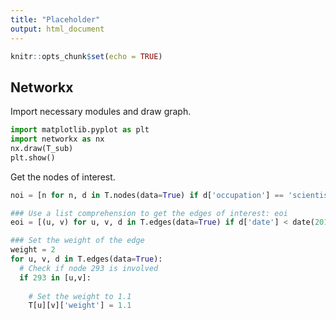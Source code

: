 ```yaml
---
title: "Placeholder"
output: html_document
---
```


```r
knitr::opts_chunk$set(echo = TRUE)
```

## Networkx

Import necessary modules and draw graph.

```python
import matplotlib.pyplot as plt
import networkx as nx
nx.draw(T_sub)
plt.show()
```

Get the nodes of interest.

```python
noi = [n for n, d in T.nodes(data=True) if d['occupation'] == 'scientist']

### Use a list comprehension to get the edges of interest: eoi
eoi = [(u, v) for u, v, d in T.edges(data=True) if d['date'] < date(2010, 1, 1)]

### Set the weight of the edge
weight = 2
for u, v, d in T.edges(data=True):
  # Check if node 293 is involved
  if 293 in [u,v]:
    
    # Set the weight to 1.1
    T[u][v]['weight'] = 1.1
```
